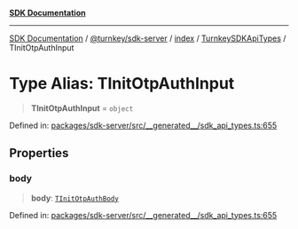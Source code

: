 [**SDK Documentation**](../../../../../../README.mdx)

***

[SDK Documentation](../../../../../../packages.mdx) / [@turnkey/sdk-server](../../../../README.mdx) / [index](../../../README.mdx) / [TurnkeySDKApiTypes](../README.mdx) / TInitOtpAuthInput

# Type Alias: TInitOtpAuthInput

> **TInitOtpAuthInput** = `object`

Defined in: [packages/sdk-server/src/\_\_generated\_\_/sdk\_api\_types.ts:655](https://github.com/tkhq/sdk/blob/078f5423e923fbd1d7fd39440402d7f01d09c3d0/packages/sdk-server/src/__generated__/sdk_api_types.ts#L655)

## Properties

### body

> **body**: [`TInitOtpAuthBody`](TInitOtpAuthBody.mdx)

Defined in: [packages/sdk-server/src/\_\_generated\_\_/sdk\_api\_types.ts:655](https://github.com/tkhq/sdk/blob/078f5423e923fbd1d7fd39440402d7f01d09c3d0/packages/sdk-server/src/__generated__/sdk_api_types.ts#L655)

